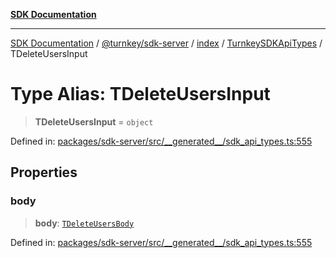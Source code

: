 [**SDK Documentation**](../../../../../../README.mdx)

***

[SDK Documentation](../../../../../../packages.mdx) / [@turnkey/sdk-server](../../../../README.mdx) / [index](../../../README.mdx) / [TurnkeySDKApiTypes](../README.mdx) / TDeleteUsersInput

# Type Alias: TDeleteUsersInput

> **TDeleteUsersInput** = `object`

Defined in: [packages/sdk-server/src/\_\_generated\_\_/sdk\_api\_types.ts:555](https://github.com/tkhq/sdk/blob/078f5423e923fbd1d7fd39440402d7f01d09c3d0/packages/sdk-server/src/__generated__/sdk_api_types.ts#L555)

## Properties

### body

> **body**: [`TDeleteUsersBody`](TDeleteUsersBody.mdx)

Defined in: [packages/sdk-server/src/\_\_generated\_\_/sdk\_api\_types.ts:555](https://github.com/tkhq/sdk/blob/078f5423e923fbd1d7fd39440402d7f01d09c3d0/packages/sdk-server/src/__generated__/sdk_api_types.ts#L555)
